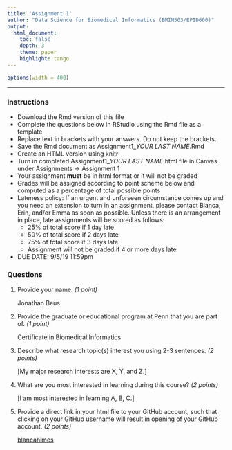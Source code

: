 ```yaml
---
title: 'Assignment 1'
author: "Data Science for Biomedical Informatics (BMIN503/EPID600)"
output:
  html_document:
    toc: false 
    depth: 3 
    theme: paper 
    highlight: tango
---
```

    
```r
options(width = 400)
```    
***

### Instructions
- Download the Rmd version of this file
- Complete the questions below in RStudio using the Rmd file as a template 
- Replace text in brackets with your answers. Do not keep the brackets.
- Save the Rmd document as Assignment1_*YOUR LAST NAME*.Rmd
- Create an HTML version using knitr
- Turn in completed Assignment1_*YOUR LAST NAME*.html file in Canvas under Assignments -> Assignment 1
- Your assignment **must** be in html format or it will not be graded
- Grades will be assigned according to point scheme below and computed as a percentage of total possible points
- Lateness policy: If an urgent and unforseen circumstance comes up and you need an extension to turn in an assignment, please contact Blanca, Erin, and/or Emma as soon as possible. Unless there is an arrangement in place, late assignments will be scored as follows: 
    - 25% of total score if 1 day late
    - 50% of total score if 2 days late
    - 75%  of total score if 3 days late
    - Assignment will not be graded if 4 or more days late
- DUE DATE: 9/5/19 11:59pm


### Questions

1) Provide your name. *(1 point)* 

    Jonathan Beus

2) Provide the graduate or educational program at Penn that you are part of. *(1 point)* 

     Certificate in Biomedical Informatics

3) Describe what research topic(s) interest you using 2-3 sentences. *(2 points)* 

    [My major research interests are X, Y, and Z.]

4) What are you most interested in learning during this course? *(2 points)* 

    [I am most interested in learning A, B, C.]

5) Provide a direct link in your html file to your GitHub account, such that clicking on your GitHub username will result in opening of your GitHub account. *(2 points)* 

    [blancahimes](https://github.com/blancahimes)








